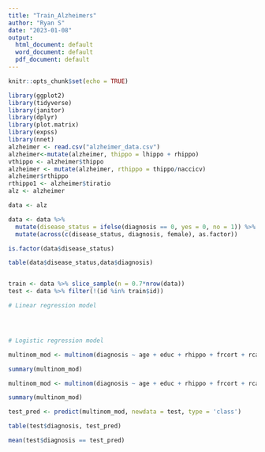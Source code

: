 ```yaml
---
title: "Train_Alzheimers"
author: "Ryan S"
date: "2023-01-08"
output:
  html_document: default
  word_document: default
  pdf_document: default
---
```


```r
knitr::opts_chunk$set(echo = TRUE)
```

```r
library(ggplot2)
library(tidyverse)
library(janitor)
library(dplyr)
library(plot.matrix)
library(expss)
library(nnet)
alzheimer <- read.csv("alzheimer_data.csv")
alzheimer<-mutate(alzheimer, thippo = lhippo + rhippo)
vthippo <- alzheimer$thippo
alzheimer <- mutate(alzheimer, rthippo = thippo/naccicv)
alzheimer$rthippo
rthippo1 <- alzheimer$tiratio
alz <- alzheimer
```

```r
data <- alz

data <- data %>%
  mutate(disease_status = ifelse(diagnosis == 0, yes = 0, no = 1)) %>%
  mutate(across(c(disease_status, diagnosis, female), as.factor))

is.factor(data$disease_status) 

table(data$disease_status,data$diagnosis)


train <- data %>% slice_sample(n = 0.7*nrow(data))
test <- data %>% filter(!(id %in% train$id))

# Linear regression model




# Logistic regression model

multinom_mod <- multinom(diagnosis ~ age + educ + rhippo + frcort + rcac + rent + rparhip + rposcin + rparcort + rtempcor,  data = data)

summary(multinom_mod)

multinom_mod <- multinom(diagnosis ~ age + educ + rhippo + frcort + rcac + rent + rparhip + rposcin + rparcort + rtempcor,  data = train)

summary(multinom_mod)

test_pred <- predict(multinom_mod, newdata = test, type = 'class')

table(test$diagnosis, test_pred)

mean(test$diagnosis == test_pred)

```